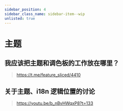 ```yaml
---
sidebar_position: 4
sidebar_class_name: sidebar-item--wip
unlisted: true
---
```



# 主题

<WIP ticket="207" />

## 我应该把主题和调色板的工作放在哪里？

> https://t.me/feature_sliced/4410

## 关于主题、i18n 逻辑位置的讨论

> https://youtu.be/b_nBvHWqxP8?t=133
